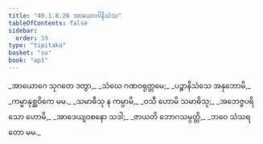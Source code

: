 ```yaml
---
title: "40.1.8.26 အာယောဂါနိသံသ"
tableOfContents: false
sidebar:
  order: 19
type: "tipitaka"
basket: "su"
book: "ap1"
---
```



<DynamicBreadcrumb />

<Division number="156" book="ap1">

<Paragraph number="4453" type="verses" book="ap1">
_အာယောဂေ သုဂတေ ဒတွာ,_  
_သံဃေ ဂဏဝရုတ္တမေ;_  
_ပဉ္စာနိသံသေ အနုဘောမိ,_  
_ကမ္မာနုစ္ဆဝိကေ မမ._  

</Paragraph>

</Division>
<Division number="157" book="ap1">

<Paragraph number="4454" type="verses" book="ap1">
_သမာဓီသု န ကမ္ပာမိ,_  
_ဝသီ ဟောမိ သမာဓိသု;_  
_အဘေဇ္ဇပရိသော ဟောမိ,_  
_အာဒေယျဝစနော သဒါ;_  
_ဇာယတိ ဘောဂသမ္ပတ္တိ,_  
_ဘဝေ သံသရတော မမ._
</Paragraph>
</Division>